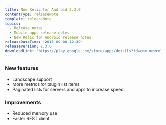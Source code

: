 ```yaml
---
title: New Relic for Android 2.3.0
contentType: releaseNote
template: releaseNote
topics:
  - Release notes
  - Mobile apps release notes
  - New Relic for Android release notes
releaseDateTime: '2016-09-08 12:30'
releaseVersion: 2.3.0
downloadLink: 'https://play.google.com/store/apps/details?id=com.newrelic.rpm&hl=en'
---
```


### New features

* Landscape support
* More metrics for plugin list items
* Paginated lists for servers and apps to increase speed

### Improvements

* Reduced memory use
* Faster REST client
